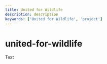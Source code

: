 ```yaml
---
title: United for Wildlife
description: description
keywords: ['United for Wildlife', 'project']
---
```



<SEO
  title={props.pageContext.frontmatter.title}
  description={props.pageContext.frontmatter.description}
  keywords={props.pageContext.frontmatter.keywords}
/>

# united-for-wildlife

Text
